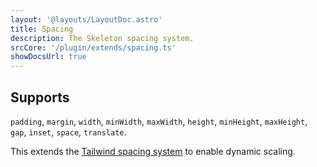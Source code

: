 ```yaml
---
layout: '@layouts/LayoutDoc.astro'
title: Spacing
description: The Skeleton spacing system.
srcCore: '/plugin/extends/spacing.ts'
showDocsUrl: true
---
```




## Supports

`padding`, `margin`, `width`, `minWidth`, `maxWidth`, `height`, `minHeight`, `maxHeight`, `gap`, `inset`, `space`, `translate`.

This extends the [Tailwind spacing system](https://tailwindcss.com/docs/customizing-spacing) to enable dynamic scaling.

<TableSpace />